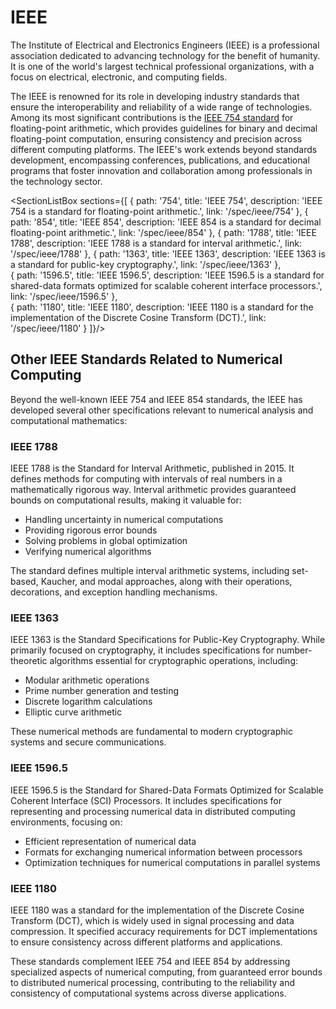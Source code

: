 # IEEE

The Institute of Electrical and Electronics Engineers (IEEE) is a professional association dedicated to advancing technology for the benefit of humanity. It is one of the world's largest technical professional organizations, with a focus on electrical, electronic, and computing fields. 

The IEEE is renowned for its role in developing industry standards that ensure the interoperability and reliability of a wide range of technologies. Among its most significant contributions is the [IEEE 754 standard](/spec/ieee/754) for floating-point arithmetic, which provides guidelines for binary and decimal floating-point computation, ensuring consistency and precision across different computing platforms. The IEEE's work extends beyond standards development, encompassing conferences, publications, and educational programs that foster innovation and collaboration among professionals in the technology sector.

<SectionListBox sections={[
  {
    path: '754',
    title: 'IEEE 754',
    description: 'IEEE 754 is a standard for floating-point arithmetic.',
    link: '/spec/ieee/754'
  },
  {
    path: '854',
    title: 'IEEE 854',
    description: 'IEEE 854 is a standard for decimal floating-point arithmetic.',
    link: '/spec/ieee/854'
  },
  {
    path: '1788',
    title: 'IEEE 1788',
    description: 'IEEE 1788 is a standard for interval arithmetic.',
    link: '/spec/ieee/1788'
  },
  {
    path: '1363',
    title: 'IEEE 1363',
    description: 'IEEE 1363 is a standard for public-key cryptography.',
    link: '/spec/ieee/1363'
  },  
  {
    path: '1596.5',
    title: 'IEEE 1596.5',
    description: 'IEEE 1596.5 is a standard for shared-data formats optimized for scalable coherent interface processors.',
    link: '/spec/ieee/1596.5'
  },  
  {
    path: '1180',
    title: 'IEEE 1180',
    description: 'IEEE 1180 is a standard for the implementation of the Discrete Cosine Transform (DCT).',
    link: '/spec/ieee/1180'
  }
]}/>

## Other IEEE Standards Related to Numerical Computing

Beyond the well-known IEEE 754 and IEEE 854 standards, the IEEE has developed several other specifications relevant to numerical analysis and computational mathematics:

### IEEE 1788

IEEE 1788 is the Standard for Interval Arithmetic, published in 2015. It defines methods for computing with intervals of real numbers in a mathematically rigorous way. Interval arithmetic provides guaranteed bounds on computational results, making it valuable for:

- Handling uncertainty in numerical computations
- Providing rigorous error bounds
- Solving problems in global optimization
- Verifying numerical algorithms

The standard defines multiple interval arithmetic systems, including set-based, Kaucher, and modal approaches, along with their operations, decorations, and exception handling mechanisms.

### IEEE 1363

IEEE 1363 is the Standard Specifications for Public-Key Cryptography. While primarily focused on cryptography, it includes specifications for number-theoretic algorithms essential for cryptographic operations, including:

- Modular arithmetic operations
- Prime number generation and testing
- Discrete logarithm calculations
- Elliptic curve arithmetic

These numerical methods are fundamental to modern cryptographic systems and secure communications.

### IEEE 1596.5

IEEE 1596.5 is the Standard for Shared-Data Formats Optimized for Scalable Coherent Interface (SCI) Processors. It includes specifications for representing and processing numerical data in distributed computing environments, focusing on:

- Efficient representation of numerical data
- Formats for exchanging numerical information between processors
- Optimization techniques for numerical computations in parallel systems

### IEEE 1180

IEEE 1180 was a standard for the implementation of the Discrete Cosine Transform (DCT), which is widely used in signal processing and data compression. It specified accuracy requirements for DCT implementations to ensure consistency across different platforms and applications.

These standards complement IEEE 754 and IEEE 854 by addressing specialized aspects of numerical computing, from guaranteed error bounds to distributed numerical processing, contributing to the reliability and consistency of computational systems across diverse applications.
